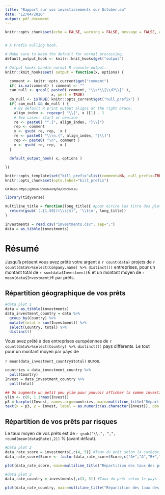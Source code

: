 ```yaml
---
title: "Rapport sur vos investissements sur October.eu"
date: "12/04/2020"
output: pdf_document
---
```


```r
knitr::opts_chunk$set(echo = FALSE, warning = FALSE, message = FALSE, comment=NA, null_prefix=TRUE)


# A Prefix nulling hook.

# Make sure to keep the default for normal processing.
default_output_hook <- knitr::knit_hooks$get("output")

# Output hooks handle normal R console output.
knitr::knit_hooks$set( output = function(x, options) {

  comment <- knitr::opts_current$get("comment")
  if( is.na(comment) ) comment <- ""
  can_null <- grepl( paste0( comment, "\\s*\\[\\d?\\]" ),
                     x, perl = TRUE)
  do_null <- isTRUE( knitr::opts_current$get("null_prefix") )
  if( can_null && do_null ) {
    # By default R print output aligns at the right brace.
    align_index <- regexpr( "\\]", x )[1] - 1
    # Two cases: start or newline
    re <- paste0( "^.{", align_index, "}\\]")
    rep <- comment
    x <- gsub( re, rep,  x )
    re <- paste0( "\\\n.{", align_index, "}\\]")
    rep <- paste0( "\n", comment )
    x <- gsub( re, rep,  x )
  }

  default_output_hook( x, options )

})

knitr::opts_template$set("kill_prefix"=list(comment=NA, null_prefix=TRUE))
knitr::opts_chunk$set(opts.label="kill_prefix")
```

<font size="0.5">Git Repo: https://github.com/NandyBa/October.eu</font>
\pagebreak

```r
library(tidyverse)

multiline_title = function(long_title){ #pour écrire les titre des plots sur plusieures lignes
  return(gsub('(.{1,50})(\\s|$)', '\\1\n', long_title))
}

investments = read.csv("investments.csv", sep=";")
data = as_tibble(investments)
```
# Résumé

Jusqu'à présent vous avez prêté votre argent à `r count(data) ` projets de `r count(data%>%select(Company.name) %>% distinct()) ` entreprises, pour un montant total de `r sum(data$Investment)`€ et un montant moyen de `r mean(data$Investment)`€ par prêts.

## Répartition géographique de vos prêts

```r
#data plot 1
data = as_tibble(investments)
data_investment_country = data %>%
  group_by(Country) %>%
  mutate(total = sum(Investment)) %>%
  select(Country, total) %>%
  distinct()
```

Vous avez prêté à des entreprises européennes de `r count(data%>%select(Country) %>% distinct()) ` pays différents. Le tout pour un montant moyen par pays de


`r mean(data_investment_country$total)` euros.

```r
countries = data_investment_country %>%
  pull(Country)
Invest = data_investment_country %>%
  pull(total)

## On augmente un petit peu ylim pour pouvoir afficher la somme investis en haut de la barre de chaque pays
ylim <- c(0, 1.1*max(Invest))
p3 = barplot(Invest, names.arg=countries, main=multiline_title("Répartition de votre portefeuille selon les pays"), cex.main=0.75, width = 0.95, ylim = ylim, yaxt='n')
text(x = p3, y = Invest, label = as.numeric(as.character(Invest)), pos = 3, cex = 0.7, col = "black")
```

\pagebreak

## Répartition de vos prêts par risques

Le taux moyen de vos prêts est de `r gsub("\\.", ",", round(mean(data$Rate),2))` % (avant défaut).

```r
#Data plot 2
data_rate_score = investments[,c(4, 5)] #Taux du prêt selon la catégorie
data_rate_score$Score <- factor(data_rate_score$Score,c("A+","A","B+","B","C")) #On réordonne les modalités de Score de data

plot(data_rate_score, main=multiline_title("Répartition des taux des projets de votre portefeuille selon le score de ceux-ci"), cex.main=0.8, xlab="Score", ylab="Taux des prêts", cex.axis=0.7, cex.lab=0.8)

#data plot 3
data_rate_country = investments[,c(3, 5)] #Taux du prêt selon le pays

plot(data_rate_country, main=multiline_title("Répartition des taux des projets de votre portefeuille selon le pays de ceux-ci"), cex.main=0.8, xlab="Pays", ylab="Taux des prêts", cex.axis=0.7, cex.lab=0.8)


```

